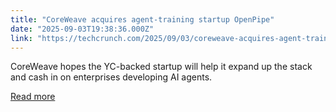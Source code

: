 ```yaml
---
title: "CoreWeave acquires agent-training startup OpenPipe"
date: "2025-09-03T19:38:36.000Z"
link: "https://techcrunch.com/2025/09/03/coreweave-acquires-agent-training-startup-openpipe/"
---
```


CoreWeave hopes the YC-backed startup will help it expand up the stack and cash in on enterprises developing AI agents.

[Read more](https://techcrunch.com/2025/09/03/coreweave-acquires-agent-training-startup-openpipe/)
